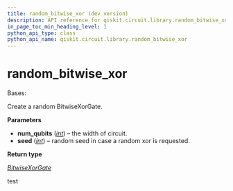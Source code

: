 ```yaml
---
title: random_bitwise_xor (dev version)
description: API reference for qiskit.circuit.library.random_bitwise_xor in the dev version of qiskit
in_page_toc_min_heading_level: 1
python_api_type: class
python_api_name: qiskit.circuit.library.random_bitwise_xor
---
```


<span id="random-bitwise-xor" />

# random\_bitwise\_xor

<Class id="qiskit.circuit.library.random_bitwise_xor" isDedicatedPage={true} github="https://github.com/Qiskit/qiskit/tree/stable/1.3/qiskit/circuit/library/boolean_logic/quantum_xor.py#L154-L165" signature="qiskit.circuit.library.random_bitwise_xor(num_qubits, seed)" modifiers="class">
  Bases:

  Create a random BitwiseXorGate.

  **Parameters**

  *   **num\_qubits** ([*int*](https://docs.python.org/3/library/functions.html#int "(in Python v3.13)")) – the width of circuit.
  *   **seed** ([*int*](https://docs.python.org/3/library/functions.html#int "(in Python v3.13)")) – random seed in case a random xor is requested.

  **Return type**

  [*BitwiseXorGate*](qiskit.circuit.library.BitwiseXorGate "qiskit.circuit.library.boolean_logic.quantum_xor.BitwiseXorGate")
</Class>

test
